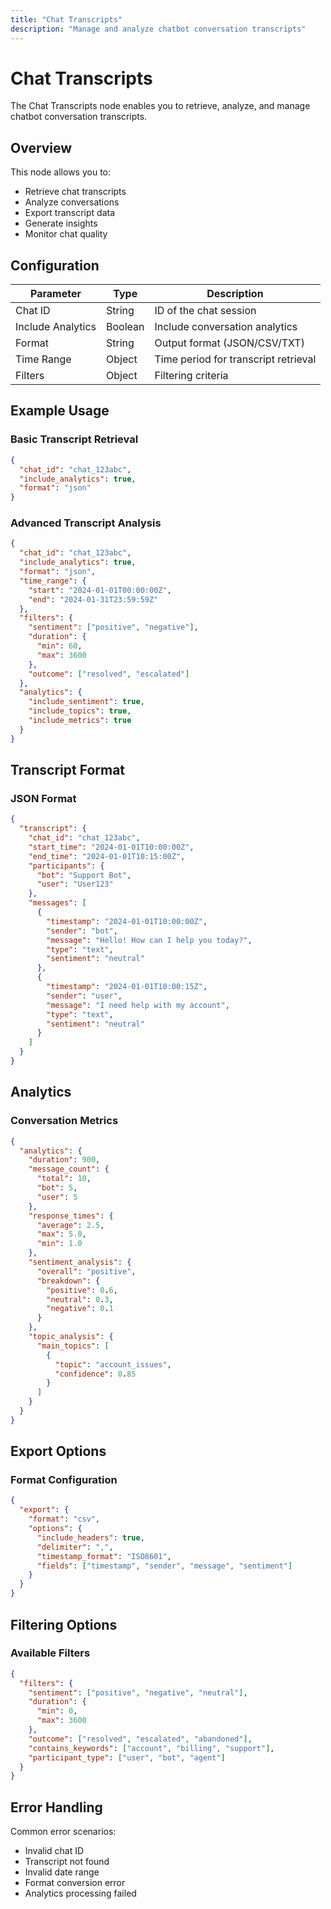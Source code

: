```yaml
---
title: "Chat Transcripts"
description: "Manage and analyze chatbot conversation transcripts"
---
```


# Chat Transcripts

The Chat Transcripts node enables you to retrieve, analyze, and manage chatbot conversation transcripts.

## Overview

This node allows you to:

- Retrieve chat transcripts
- Analyze conversations
- Export transcript data
- Generate insights
- Monitor chat quality

## Configuration

| Parameter         | Type    | Description                          |
| ----------------- | ------- | ------------------------------------ |
| Chat ID           | String  | ID of the chat session               |
| Include Analytics | Boolean | Include conversation analytics       |
| Format            | String  | Output format (JSON/CSV/TXT)         |
| Time Range        | Object  | Time period for transcript retrieval |
| Filters           | Object  | Filtering criteria                   |

## Example Usage

### Basic Transcript Retrieval

```json
{
  "chat_id": "chat_123abc",
  "include_analytics": true,
  "format": "json"
}
```

### Advanced Transcript Analysis

```json
{
  "chat_id": "chat_123abc",
  "include_analytics": true,
  "format": "json",
  "time_range": {
    "start": "2024-01-01T00:00:00Z",
    "end": "2024-01-31T23:59:59Z"
  },
  "filters": {
    "sentiment": ["positive", "negative"],
    "duration": {
      "min": 60,
      "max": 3600
    },
    "outcome": ["resolved", "escalated"]
  },
  "analytics": {
    "include_sentiment": true,
    "include_topics": true,
    "include_metrics": true
  }
}
```

## Transcript Format

### JSON Format

```json
{
  "transcript": {
    "chat_id": "chat_123abc",
    "start_time": "2024-01-01T10:00:00Z",
    "end_time": "2024-01-01T10:15:00Z",
    "participants": {
      "bot": "Support Bot",
      "user": "User123"
    },
    "messages": [
      {
        "timestamp": "2024-01-01T10:00:00Z",
        "sender": "bot",
        "message": "Hello! How can I help you today?",
        "type": "text",
        "sentiment": "neutral"
      },
      {
        "timestamp": "2024-01-01T10:00:15Z",
        "sender": "user",
        "message": "I need help with my account",
        "type": "text",
        "sentiment": "neutral"
      }
    ]
  }
}
```

## Analytics

### Conversation Metrics

```json
{
  "analytics": {
    "duration": 900,
    "message_count": {
      "total": 10,
      "bot": 5,
      "user": 5
    },
    "response_times": {
      "average": 2.5,
      "max": 5.0,
      "min": 1.0
    },
    "sentiment_analysis": {
      "overall": "positive",
      "breakdown": {
        "positive": 0.6,
        "neutral": 0.3,
        "negative": 0.1
      }
    },
    "topic_analysis": {
      "main_topics": [
        {
          "topic": "account_issues",
          "confidence": 0.85
        }
      ]
    }
  }
}
```

## Export Options

### Format Configuration

```json
{
  "export": {
    "format": "csv",
    "options": {
      "include_headers": true,
      "delimiter": ",",
      "timestamp_format": "ISO8601",
      "fields": ["timestamp", "sender", "message", "sentiment"]
    }
  }
}
```

## Filtering Options

### Available Filters

```json
{
  "filters": {
    "sentiment": ["positive", "negative", "neutral"],
    "duration": {
      "min": 0,
      "max": 3600
    },
    "outcome": ["resolved", "escalated", "abandoned"],
    "contains_keywords": ["account", "billing", "support"],
    "participant_type": ["user", "bot", "agent"]
  }
}
```

## Error Handling

Common error scenarios:

- Invalid chat ID
- Transcript not found
- Invalid date range
- Format conversion error
- Analytics processing failed
